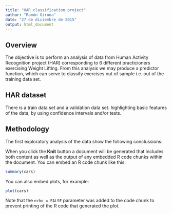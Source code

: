 ```yaml
---
title: "HAR classification project"
author: "Ramón Girona"
date: "27 de diciembre de 2015"
output: html_document
---
```


## Overview

The objective is to perform an analysis of data from Human Activity Recognition project (HAR) corresponding to 6 different practicioners exercising Weight Lifting. From this analysis we may produce a predictor function, which can serve to classify exercises out of sample i.e. out of the training data set.  


## HAR dataset

There is a train data set and a validation data set.  highlighting basic features of the data, by using confidence intervals and/or tests.


## Methodology
The first exploratory analysis of the data show the following conclussions:


When you click the **Knit** button a document will be generated that includes both content as well as the output of any embedded R code chunks within the document. You can embed an R code chunk like this:

```r
summary(cars)
```

You can also embed plots, for example:

```r
plot(cars)
```

Note that the `echo = FALSE` parameter was added to the code chunk to prevent printing of the R code that generated the plot.
